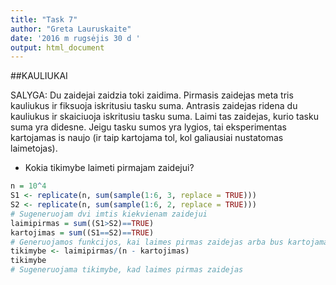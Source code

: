 ---
title: "Task 7"
author: "Greta Lauruskaite"
date: '2016 m rugsėjis 30 d '
output: html_document
---

##KAULIUKAI

SALYGA: Du zaidejai zaidzia toki zaidima. Pirmasis zaidejas meta tris kauliukus ir fiksuoja iskritusiu tasku suma. Antrasis zaidejas ridena du kauliukus ir skaiciuoja iskritusiu tasku suma. Laimi tas zaidejas, kurio tasku suma yra didesne. Jeigu tasku sumos yra lygios, tai eksperimentas kartojamas is naujo (ir taip kartojama tol, kol galiausiai nustatomas laimetojas). 

* Kokia tikimybe laimeti pirmajam zaidejui?

```{r S}
n = 10^4
S1 <- replicate(n, sum(sample(1:6, 3, replace = TRUE)))
S2 <- replicate(n, sum(sample(1:6, 2, replace = TRUE)))
# Sugeneruojam dvi imtis kiekvienam zaidejui
laimipirmas = sum((S1>S2)==TRUE)
kartojimas = sum((S1==S2)==TRUE)
# Generuojamos funkcijos, kai laimes pirmas zaidejas arba bus kartojamas bandymas
tikimybe <- laimipirmas/(n - kartojimas)
tikimybe
# Sugeneruojama tikimybe, kad laimes pirmas zaidejas
```

